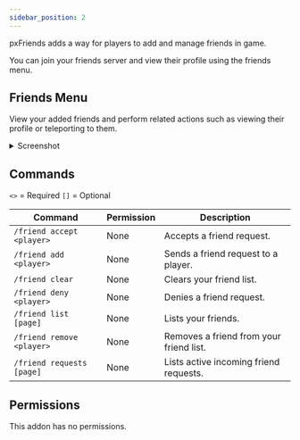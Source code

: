 ```yaml
---
sidebar_position: 2
---
```


pxFriends adds a way for players to add and manage friends in game.

You can join your friends server and view their profile using the friends menu.

## Friends Menu

View your added friends and perform related actions
such as viewing their profile or teleporting to them.

<details>
<summary>Screenshot</summary>

![Friends Menu](./assets/friends-menu.png)
</details>

## Commands

`<>` = Required `[]` = Optional

Command                   | Permission | Description
------------------------- | ---------- | ---------------------------------------
`/friend accept <player>` | None       | Accepts a friend request.
`/friend add <player>`    | None       | Sends a friend request to a player.
`/friend clear`           | None       | Clears your friend list.
`/friend deny <player>`   | None       | Denies a friend request.
`/friend list [page]`     | None       | Lists your friends.
`/friend remove <player>` | None       | Removes a friend from your friend list.
`/friend requests [page]` | None       | Lists active incoming friend requests.

## Permissions

This addon has no permissions.